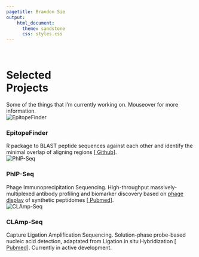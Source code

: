 ```yaml
---
pagetitle: Brandon Sie
output:
    html_document:
      theme: sandstone
      css: styles.css
---
```


<br>  

<a class="anchor" id="projects"></a>


<div class = "proj" align = "center" style = "min-height: 100vh;">

<div class="proj-container"><div class = "proj-overlay"  style = "opacity: 1;"><div class = proj-text" style = "vertical-align: center;"><h1>Selected<br>Projects</h1> Some of the things that I'm currently working on. Mouseover for more information.</div></div></div>


<div class="proj-container"><img src="docs/epf-logo2.png" alt="EpitopeFinder" class="proj-image">
<div class="proj-overlay"><div class="proj-text"><h3>EpitopeFinder</h3> R package to BLAST peptide sequences against each other and identify the minimal overlap of aligning regions [[<i class="fa fa-fw fa-github" aria-hidden="true"></i> Github](https://github.com/brandonsie/EpitopeFinder)].</div>
</div></div>

<div class="proj-container"><img src="docs/phip-logo.png" alt="PhIP-Seq" class="proj-image">
<div class="proj-overlay"><div class="proj-text"><h3>PhIP-Seq</h3> Phage Immunoprecipitation Sequencing. High-throughput massively-multiplexed antibody profiling and biomarker discovery based on [phage display](https://www.nobelprize.org/prizes/chemistry/2018/press-release/) of synthetic peptidomes [[<i class="fa fa-fw fa-file" aria-hidden="true"></i> Pubmed](https://www.ncbi.nlm.nih.gov/pubmed/30190553)].</div>
</div></div>


<div class="proj-container"><img src="docs/clamp-logo.png" alt="CLAmp-Seq" class="proj-image">
<div class="proj-overlay"><div class="proj-text"><h3>CLAmp-Seq</h3> Capture Ligation Amplification Sequencing. Solution-phase probe-based nucleic acid detection, adaptated from Ligation in situ Hybridization [[<i class="fa fa-fw fa-file" aria-hidden="true"></i> Pubmed](https://www.ncbi.nlm.nih.gov/pubmed/28854731)]. Currently in active development.</div>
</div></div>
  

</div>
